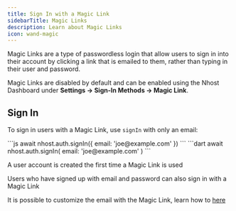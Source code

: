 ```yaml
---
title: Sign In with a Magic Link
sidebarTitle: Magic Links
description: Learn about Magic Links
icon: wand-magic
---
```


Magic Links are a type of passwordless login that allow users to sign in into their account by clicking a link that is emailed to them, rather than typing in their user and password.

Magic Links are disabled by default and can be enabled using the Nhost Dashboard under **Settings -> Sign-In Methods -> Magic Link**.

## Sign In

To sign in users with a Magic Link, use `signIn` with only an email:

<Tabs>
<Tab title="JavaScript">
```js
await nhost.auth.signIn({
  email: 'joe@example.com'
})
```
</Tab>
<Tab title="Dart">
```dart
await nhost.auth.signIn(
  email: 'joe@example.com'
)
```
</Tab>
</Tabs>

<Info>A user account is created the first time a Magic Link is used</Info>

<Tip>Users who have signed up with email and password can also sign in with a Magic Link</Tip>

<Tip>It is possible to customize the email with the Magic Link, learn how to [here](/authentication/templates)</Tip>

